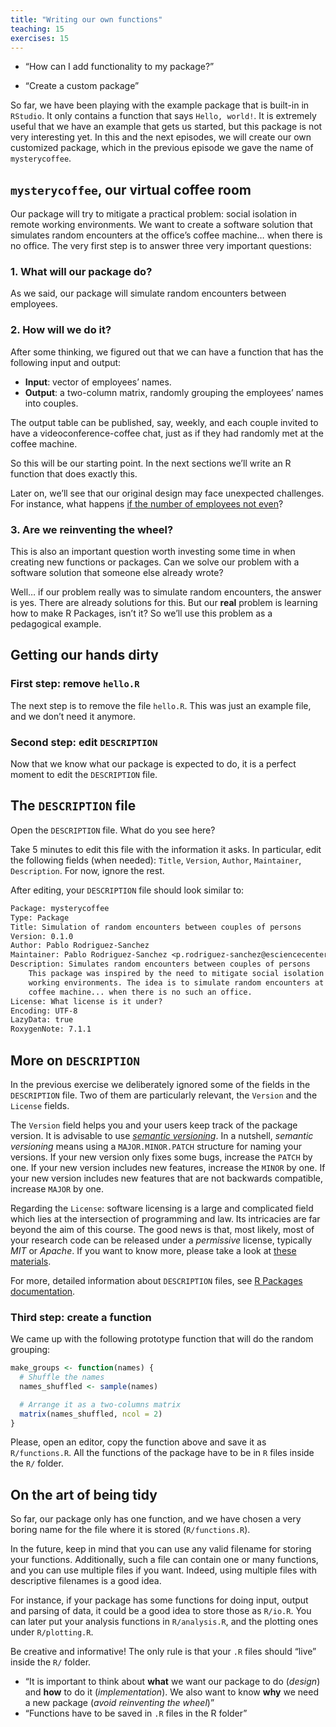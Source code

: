 ```yaml
---
title: "Writing our own functions"
teaching: 15
exercises: 15
---
```


::: questions
- "How can I add functionality to my package?"
:::

::: objectives
- "Create a custom package"
:::


So far, we have been playing with the example package that is built-in in `RStudio`.
It only contains a function that says `Hello, world!`.
It is extremely useful that we have an example that gets us started, but this package is not very interesting yet.
In this and the next episodes, we will create our own customized package, which in the previous episode we gave the name of `mysterycoffee`.

## `mysterycoffee`, our virtual coffee room

Our package will try to mitigate a practical problem: social isolation in remote working environments.
We want to create a software solution that simulates random encounters at the office's coffee machine... when there is no office.
The very first step is to answer three very important questions:

### 1. What will our package do?
As we said, our package will simulate random encounters between employees.

### 2. How will we do it?
After some thinking, we figured out that we can have a function that has the following input and output:

- **Input**: vector of employees' names.
- **Output**: a two-column matrix, randomly grouping the employees' names into couples.

The output table can be published, say, weekly, and each couple invited to have a videoconference-coffee chat, just as if they had randomly met at the coffee machine.

So this will be our starting point.
In the next sections we'll write an R function that does exactly this.

Later on, we'll see that our original design may face unexpected challenges.
For instance, what happens [if the number of employees not even](https://carpentries-incubator.github.io/lesson-R-packaging/05-testing/index.html#what-to-do-if-a-test-fails)?

### 3. Are we reinventing the wheel?
This is also an important question worth investing some time in when creating new functions or packages.
Can we solve our problem with a software solution that someone else already wrote?

Well... if our problem really was to simulate random encounters, the answer is yes.
There are already solutions for this.
But our **real** problem is learning how to make R Packages, isn't it?
So we'll use this problem as a pedagogical example.

## Getting our hands dirty 

### First step: remove `hello.R`
The next step is to remove the file `hello.R`.
This was just an example file, and we don't need it anymore.

### Second step: edit `DESCRIPTION`
Now that we know what our package is expected to do, it is a perfect moment to edit the `DESCRIPTION` file.

::: challenge
## The `DESCRIPTION` file
Open the `DESCRIPTION` file.
What do you see here?

Take 5 minutes to edit this file with the information it asks.
In particular, edit the following fields (when needed):
`Title`, `Version`, `Author`, `Maintainer`, `Description`.
For now, ignore the rest.

:::: solution
After editing, your `DESCRIPTION` file should look similar to:

```txt
Package: mysterycoffee
Type: Package
Title: Simulation of random encounters between couples of persons
Version: 0.1.0
Author: Pablo Rodriguez-Sanchez
Maintainer: Pablo Rodriguez-Sanchez <p.rodriguez-sanchez@esciencecenter.nl
Description: Simulates random encounters between couples of persons
    This package was inspired by the need to mitigate social isolation in remote 
    working environments. The idea is to simulate random encounters at the office's
    coffee machine... when there is no such an office.
License: What license is it under?
Encoding: UTF-8
LazyData: true
RoxygenNote: 7.1.1
```
::::
:::

::: callout
## More on `DESCRIPTION`
In the previous exercise we deliberately ignored some of the fields in the `DESCRIPTION` file.
Two of them are particularly relevant, the `Version` and the `License` fields.

The `Version` field helps you and your users keep track of the package version.
It is advisable to use [_semantic versioning_](https://semver.org/).
In a nutshell, _semantic versioning_ means using a `MAJOR.MINOR.PATCH` structure for naming your versions.
If your new version only fixes some bugs, increase the `PATCH` by one.
If your new version includes new features, increase the `MINOR` by one.
If your new version includes new features that are not backwards compatible, increase `MAJOR` by one.

Regarding the `License`: software licensing is a large and complicated field which lies at the intersection of programming and law.
Its intricacies are far beyond the aim of this course.
The good news is that, most likely, most of your research code can be released under a _permissive_ license, typically _MIT_ or _Apache_.
If you want to know more, please take a look at [these materials](https://r-pkgs.org/license.html#license).

For more, detailed information about `DESCRIPTION` files, see [R Packages documentation](https://r-pkgs.org/description.html).
:::

### Third step: create a function

We came up with the following prototype function that will do the random grouping:

```r
make_groups <- function(names) {
  # Shuffle the names
  names_shuffled <- sample(names)

  # Arrange it as a two-columns matrix
  matrix(names_shuffled, ncol = 2)
}
```

Please, open an editor, copy the function above and save it as `R/functions.R`.
All the functions of the package have to be in `R` files inside the `R/` folder.

::: callout
## On the art of being tidy
So far, our package only has one function, and we have chosen a very boring name for the file where it is stored (`R/functions.R`).

In the future, keep in mind that you can use any valid filename for storing your functions.
Additionally, such a file can contain one or many functions, and you can use multiple files if you want.
Indeed, using multiple files with descriptive filenames is a good idea.

For instance, if your package has some functions for doing input, output and parsing of data, it could be a good idea to store those as `R/io.R`.
You can later put your analysis functions in `R/analysis.R`, and the plotting ones under `R/plotting.R`.

Be creative and informative! The only rule is that your `.R` files should "live" inside the `R/` folder.
:::

::: keypoints
- "It is important to think about **what** we want our package to do (_design_) and **how** to do it (_implementation_). We also want to know **why** we need a new package (_avoid reinventing the wheel_)"
- "Functions have to be saved in `.R` files in the R folder"
:::
